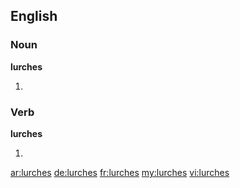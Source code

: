==English==

===Noun===
'''lurches'''

# {{plural of|lurch}}

===Verb===
'''lurches'''

# {{third-person singular of|lurch}}

[[ar:lurches]]
[[de:lurches]]
[[fr:lurches]]
[[my:lurches]]
[[vi:lurches]]